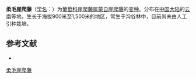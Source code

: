 {{Infraspeciesbox
| name = 柔毛崖爬藤
| status = 
| status_system = 
| image =
| genus = Tetrastigma
| species link = 蒙自崖爬藤
| species = henryi
| varietas = mollifolium
| authority = W. T. Wang
}}

'''柔毛崖爬藤'''（[[学名|学名]]：{{lang|la|''Tetrastigma henryi'' var. ''mollifolium''}}）为[[葡萄科|葡萄科]][[崖爬藤属|崖爬藤属]][[蒙自崖爬藤|蒙自崖爬藤]]的[[变种|变种]]。分布在[[中国大陆|中国大陆]]的[[云南|云南]]等地，生长于海拔900米至1,500米的地区，常生于沟谷林中，目前尚未由人工引种栽培。

== 参考文献 ==
<div class="references-small">
* {{cite web| url =http://www.bioinfo.cn/db05/KmzwSpecies.php?action=view&id=28846| title =柔毛崖爬藤（变种）| work =《中国高等植物数据库全库》| publisher =中国科学院微生物研究所| author =昆明植物研究所| accessdate =2009-02-26| deadurl =yes| archiveurl =https://web.archive.org/web/20160305012115/http://www.bioinfo.cn/db05/KmzwSpecies.php?action=view&id=28846| archivedate =2016-03-05}}
</div>
{{Taxonbar|from=Q11108603}}

[[Category:崖爬藤属|柔毛崖爬藤]]


{{植物小作品}}